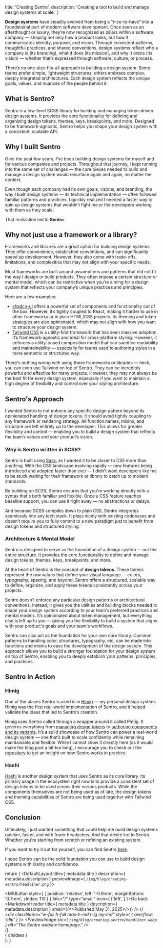 
  title: 'Creating Sentro',
  description: 'Creating a tool to build and manage design systems at scale.'
}

**Design systems** have steadily evolved from being a "nice-to-have" into a foundational part of modern software development. Once seen as an afterthought or luxury, they’re now recognized as pillars within a software company — shaping not only how a product looks, but how it communicates identity, purpose, and vision. Through consistent patterns, thoughtful practices, and shared conventions, design systems reflect who a company is (its branding), what it does (its mission), and why it exists (its vision) — whether that’s expressed through software, culture, or process.

There’s no one-size-fits-all approach to building a design system. Some teams prefer simple, lightweight structures; others embrace complex, deeply integrated architectures. Each design system reflects the unique goals, values, and nuances of the people behind it.

## What is Sentro?
Sentro is a low-level SCSS library for building and managing token-driven design systems. It provides the core functionality for defining and organizing design tokens, themes, keys, breakpoints, and more. Designed to be framework-agnostic, Sentro helps you shape your design system with a consistent, scalable API.

## Why I built Sentro
Over the past few years, I’ve been building design systems for myself and for various companies and projects. Throughout that journey, I kept running into the same set of challenges — the core pieces needed to build and manage a design system would resurface again and again, no matter the context.

Even though each company had its own goals, visions, and branding, the way I built design systems — its technical implementation — often followed familiar patterns and practices. I quickly realized I needed a faster way to spin up design systems that wouldn’t fight me or the developers working with them as they scale.

That realization led to **Sentro**.

## Why not just use a framework or a library?
Frameworks and libraries are a great option for building design systems. They offer convenience, established conventions, and can significantly speed up development. However, they also come with trade-offs, limitations, and complexities that may not align with your specific needs.

Most frameworks are built around assumptions and patterns that did not fit the way I design or build products. They often impose a certain structure or mental model, which can be restrictive when you’re aiming for a design system that reflects your company’s unique practices and principles.

Here are a few examples:

- [shadcn-ui](https://ui.shadcn.com/) offers a powerful set of components and functionality out of the box. However, it’s tightly coupled to React, making it harder to use in other frameworks or in plain HTML/CSS projects. Its theming and token strategies are also opinionated, which may not align with how you want to structure your design system.
- [Tailwind CSS](https://tailwindcss.com) is a utility-first framework that has seen massive adoption. It’s framework-agnostic and ideal for cross-platform styling. However, it enforces a utility-based composition model that can sacrifice readability and maintainability — especially for teams used to authoring styles in a more semantic or structured way.

There's nothing wrong with using these frameworks or libraries — heck, you can even use Tailwind on top of Sentro. They can be incredibly powerful and effective for many projects. However, they may not always be the best fit for every design system, especially if you want to maintain a high degree of flexibility and control over your styling architecture.

## Sentro's Approach
I wanted Sentro to not enforce any specific design pattern beyond its opinionated handling of design tokens. It should avoid tightly coupling to any framework or rendering strategy. All function names, mixins, and structure are left entirely up to the developer. This allows for greater flexibility and control — enabling you to build a design system that reflects the team’s values and your product’s vision.

### Why is Sentro written in SCSS?
Sentro is built using [Sass](https://sass-lang.com), as I wanted it to be closer to CSS more than anything. With the CSS landscape evolving rapidly — new features being introduced and adopted faster than ever — I didn’t want developers like me to be stuck waiting for their framework or library to catch up to modern standards.

By building on SCSS, Sentro ensures that you're working directly with a syntax that's both familiar and flexible. Once a CSS feature reaches baseline support, you can use it right away — no abstractions or delays.

And because SCSS compiles down to plain CSS, Sentro integrates seamlessly into any tech stack. It plays nicely with existing codebases and doesn’t require you to fully commit to a new paradigm just to benefit from design tokens and structured styling.

### Architecture & Mental Model
Sentro is designed to serve as the foundation of a design system — not the entire structure. It provides the core functionality to define and manage design tokens, themes, keys, breakpoints, and more.

At the heart of Sentro is the concept of **design tokens**. These tokens represent the raw values that define your visual language — colors, typography, spacing, and beyond. Sentro offers a structured, scalable way to define, organize, and apply these tokens consistently across your projects.

Sentro doesn't enforce any particular design patterns or architectural conventions. Instead, it gives you the utilities and building blocks needed to shape your design system according to your team’s preferred practices and mental models. It’s opinionated about token management, but everything else is left up to you — giving you the flexibility to build a system that aligns with your product's goals and your team's workflows.

<div className="mx-auto my-lg" style={{ maxWidth: '540px' }}>
  <PreviewImage src="/img/blog/creating-sentro/heirarchy-slim.png" alt="Sentro as your core library." />
</div>

Sentro can also act as the foundation for your own core library. Common patterns to handling color, structures, typography, etc. can be made into functions and mixins to ease the development of the design system. This approach allows you to build a stronger foundation for your design system on top of Sentro, enabling you to deeply establish your patterns, principles, and practices.

<div className="mx-auto my-lg" style={{ maxWidth: '540px' }}>
  <PreviewImage src="/img/blog/creating-sentro/heirarchy.png" alt="Sentro as your foundation for the core library." />
</div>

## Sentro in Action

### Himig
One of the places Sentro is used is in [Himig](https://github.com/MatteuSan/himig) — my personal design system. Himig was the first real-world implementation of Sentro, and it helped validate the ideas that led to Sentro’s creation.

Himig uses Sentro called through a wrapper around it called Pintig. It governs everything from [managing design tokens](https://github.com/MatteuSan/himig/blob/main/packages/pintig/theme/_theme-setters.scss) to [authoring components and its variants](https://github.com/MatteuSan/himig/blob/main/packages/himig/ms-button/_button-styles.scss). It’s a solid showcase of how Sentro can power a real-world design system — one that’s built to scale confidently while remaining maintainable and flexible. While I cannot show it directly here (as it would make the blog post a bit too long), I encourage you to check out the [repository](https://github.com/MatteuSan/himig) to get an insight on how Sentro works in practice.

### Hashi
[Hashi](https://hashi-docs.netlify.app) is another design system that uses Sentro as its core library. Its primary usage in the ecosystem right now is to provide a consistent set of design tokens to be used across their various products. While the components themselves are not being used as of late, the design tokens and theming capabilities of Sentro are being used together with Tailwind CSS.

## Conclusion
Ultimately, I just wanted something that could help me build design systems quicker, faster, and with fewer headaches. And that desire led to Sentro. Whether you're starting from scratch or refining an existing system.

If you want to try it out for yourself, you can find Sentro [here](https://sentro.matteusan.com).

I hope Sentro can be the solid foundation you can use to build design systems with clarity and confidence.

  return (
    <DefaultLayout title={ metadata.title } description={ metadata.description } previewImage={ `/img/blog/creating-sentro/headliner.png` }>
      <MainContent>
        <section className="py-4xl">
          <MSButton style={ { position: 'relative', left: '-0.9rem', marginBottom: '0.7rem', zIndex: 110 } } link="/"
                    type="small" icon={ ['left', <ArrowLeftIcon/>] }>Go back</MSButton>
          <MarkdownHeader title={ metadata.title } description={ metadata.description } small={(<>Published <time dateTime="2025-05-31">May 31, 2025</time></>)} />
          {/*<section>
            <div className="w-full h-full max-h-md r-lg my-md" style={ { overflow: 'clip' } }>
              <PreviewImage src={ `/img/blog/creating-sentro/headliner.webp` } alt="The Sentro website homepage." />
            </div>
          </section>*/}
          <section className="ms-markdown mt-xl">
            { children }
          </section>
        </section>
      </MainContent>
    </DefaultLayout>
  );
}